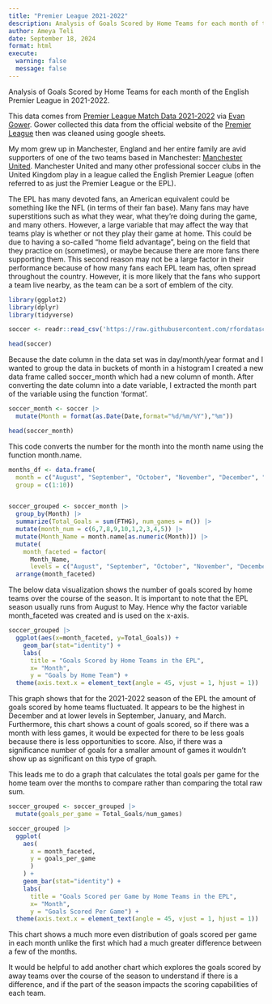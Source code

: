 ```yaml
---
title: "Premier League 2021-2022"
description: Analysis of Goals Scored by Home Teams for each month of the English Premier League in 2021-2022.
author: Ameya Teli
date: September 18, 2024
format: html
execute: 
  warning: false
  message: false
---
```


Analysis of Goals Scored by Home Teams for each month of the English Premier League in 2021-2022.

This data comes from [Premier League Match Data 2021-2022](https://www.kaggle.com/datasets/evangower/premier-league-match-data) via [Evan Gower](https://github.com/evangower). Gower collected this data from the official website of the [Premier League](https://www.premierleague.com) then was cleaned using google sheets.  

My mom grew up in Manchester, England and her entire family are avid supporters of one of the two teams based in Manchester: [Manchester United](https://www.manutd.com). Manchester United and many other professional soccer clubs in the United Kingdom play in a league called the English Premier League (often referred to as just the Premier League or the EPL).

The EPL has many devoted fans, an American equivalent could be something like the NFL (in terms of their fan base). Many fans may have superstitions such as what they wear, what they're doing during the game, and many others. 
However, a large variable that may affect the way that teams play is whether or not they play their game at home. This could be due to having a so-called "home field advantage", being on the field that they practice on (sometimes), or maybe because there are more fans there supporting them. This second reason may not be a large factor in their performance because of how many fans each EPL team has, often spread throughout the country. However, it is more likely that the fans who support a team live nearby, as the team can be a sort of emblem of the city. 

```r
library(ggplot2)
library(dplyr)
library(tidyverse)

soccer <- readr::read_csv('https://raw.githubusercontent.com/rfordatascience/tidytuesday/master/data/2023/2023-04-04/soccer21-22.csv')

head(soccer)

```


Because the date column in the data set was in day/month/year format and I wanted to group the data in buckets of month in a histogram I created a new data frame called soccer_month which had a new column of month. After converting the date column into a date variable, I extracted the month part of the variable using the function 'format'. 
```r

soccer_month <- soccer |>
  mutate(Month = format(as.Date(Date,format="%d/%m/%Y"),"%m"))

head(soccer_month)

```


This code converts the number for the month into the month name using the function month.name. 

```r
months_df <- data.frame(
  month = c("August", "September", "October", "November", "December", "January", "February", "March", "April", "May"), 
  group = c(1:10))


soccer_grouped <- soccer_month |>
  group_by(Month) |>
  summarize(Total_Goals = sum(FTHG), num_games = n()) |>
  mutate(month_num = c(6,7,8,9,10,1,2,3,4,5)) |> 
  mutate(Month_Name = month.name[as.numeric(Month)]) |>
  mutate(
    month_faceted = factor(
      Month_Name, 
      levels = c("August", "September", "October", "November", "December", "January", "February", "March", "April", "May"))) |>
  arrange(month_faceted)

```

The below data visualization shows the number of goals scored by home teams over the course of the season. It is important to note that the EPL season usually runs from August to May. Hence why the factor variable month_faceted was created and is used on the x-axis. 

```r

soccer_grouped |>
  ggplot(aes(x=month_faceted, y=Total_Goals)) + 
    geom_bar(stat="identity") +
    labs(
      title = "Goals Scored by Home Teams in the EPL", 
      x= "Month", 
      y = "Goals by Home Team") +
  theme(axis.text.x = element_text(angle = 45, vjust = 1, hjust = 1))

```

This graph shows that for the 2021-2022 season of the EPL the amount of goals scored by home teams fluctuated. It appears to be the highest in December and at lower levels in September, January, and March. Furthermore, this chart shows a count of goals scored, so if there was a month with less games, it would be expected for there to be less goals because there is less opportunities to score. Also, if there was a significance number of goals for a smaller amount of games it wouldn't show up as significant on this type of graph. 

This leads me to do a graph that calculates the total goals per game for the home team over the months to compare rather than comparing the total raw sum.

```r
soccer_grouped <- soccer_grouped |>
  mutate(goals_per_game = Total_Goals/num_games) 
```

```r
soccer_grouped |>
  ggplot(
    aes(
      x = month_faceted, 
      y = goals_per_game
      )
    ) + 
    geom_bar(stat="identity") +
    labs(
      title = "Goals Scored per Game by Home Teams in the EPL", 
      x= "Month", 
      y = "Goals Scored Per Game") +
  theme(axis.text.x = element_text(angle = 45, vjust = 1, hjust = 1))

```
This chart shows a much more even distribution of goals scored per game in each month unlike the first which had a much greater difference between a few of the months. 

It would be helpful to add another chart which explores the goals scored by away teams over the course of the season to understand if there is a difference, and if the part of the season impacts the scoring capabilities of each team. 


